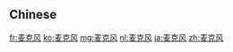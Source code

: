 {{also|麥克風}}
==Chinese==
{{zh-see|麥克風}}

[[fr:麦克风]]
[[ko:麦克风]]
[[mg:麦克风]]
[[nl:麦克风]]
[[ja:麦克风]]
[[zh:麦克风]]